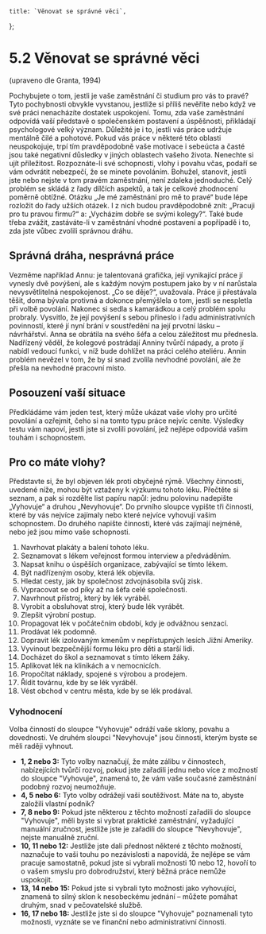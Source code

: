     title: `Věnovat se správné věci`,
};

# 5.2 Věnovat se správné věci

(upraveno dle Granta, 1994)

Pochybujete o tom, jestli je vaše zaměstnání či studium pro vás to pravé? Tyto pochybnosti obvykle vyvstanou, jestliže si příliš nevěříte nebo když ve své práci nenacházíte dostatek uspokojení. Tomu, zda vaše zaměstnání odpovídá vaší představě o společenském postavení a úspěšnosti, přikládají psychologové velký význam. Důležité je i to, jestli vás práce udržuje mentálně čilé a pohotové. Pokud vás práce v některé této oblasti neuspokojuje, trpí tím pravděpodobně vaše motivace i sebeúcta a časté jsou také negativní důsledky v jiných oblastech vašeho života. Nenechte si ujít příležitost. Rozpoznáte-li své schopnosti, vlohy i povahu včas, podaří se vám odvrátit nebezpečí, že se minete povoláním. Bohužel, stanovit, jestli jste nebo nejste v tom pravém zaměstnání, není zdaleka jednoduché. Celý problém se skládá z řady dílčích aspektů, a tak je celkové zhodnocení poměrně obtížné. Otázku „Je mé zaměstnání pro mě to pravé“ bude lépe rozložit do řady užších otázek. I z nich budou pravděpodobně znít: „Pracuji pro tu pravou firmu?“ a: „Vycházím dobře se svými kolegy?“. Také bude třeba zvážit, zastáváte-li v zaměstnání vhodné postavení a popřípadě i to, zda jste vůbec zvolili správnou dráhu.

## Správná dráha, nesprávná práce

Vezměme například Annu: je talentovaná grafička, její vynikající práce jí vynesly dvě povýšení, ale s každým novým postupem jako by v ní narůstala nevysvětlitelná nespokojenost. „Co se děje?“, uvažovala. Práce ji přestávala těšit, doma bývala protivná a dokonce přemýšlela o tom, jestli se nespletla při volbě povolání. Nakonec si sedla s kamarádkou a celý problém spolu probraly. Vysvitlo, že její povýšení s sebou přineslo i řadu administrativních povinností, které jí nyní brání v soustředění na její prvotní lásku – návrhářství. Anna se obrátila na svého šéfa a celou záležitost mu přednesla. Nadřízený věděl, že kolegové postrádají Anniny tvůrčí nápady, a proto jí nabídl vedoucí funkci, v níž bude dohlížet na práci celého ateliéru. Annin problém nevězel v tom, že by si snad zvolila nevhodné povolání, ale že přešla na nevhodné pracovní místo.

## Posouzení vaší situace

Předkládáme vám jeden test, který může ukázat vaše vlohy pro určité povolání a ozřejmit, čeho si na tomto typu práce nejvíc ceníte. Výsledky testu vám napoví, jestli jste si zvolili povolání, jež nejlépe odpovídá vašim touhám i schopnostem.

## Pro co máte vlohy?

Představte si, že byl objeven lék proti obyčejné rýmě. Všechny činnosti, uvedené níže, mohou být vztaženy k výzkumu tohoto léku. Přečtěte si seznam, a pak si rozdělte list papíru napůl: jednu polovinu nadepište „Vyhovuje“ a druhou „Nevyhovuje“. Do prvního sloupce vypište tři činnosti, které by vás nejvíce zajímaly nebo které nejvíce vyhovují vašim schopnostem. Do druhého napište činnosti, které vás zajímají nejméně, nebo jež jsou mimo vaše schopnosti.

1. Navrhovat plakáty a balení tohoto léku.
2. Seznamovat s lékem veřejnost formou interview a předváděním.
3. Napsat knihu o úspěších organizace, zabývající se tímto lékem.
4. Být nadřízeným osoby, která lék objevila.
5. Hledat cesty, jak by společnost zdvojnásobila svůj zisk.
6. Vypracovat se od píky až na šéfa celé společnosti.
7. Navrhnout přístroj, který by lék vyráběl.
8. Vyrobit a obsluhovat stroj, který bude lék vyrábět.
9. Zlepšit výrobní postup.
10. Propagovat lék v počátečním období, kdy je odvážnou senzací.
11. Prodávat lék podomně.
12. Dopravit lék izolovaným kmenům v nepřístupných lesích Jižní Ameriky.
13. Vyvinout bezpečnější formu léku pro děti a starší lidi.
14. Docházet do škol a seznamovat s tímto lékem žáky.
15. Aplikovat lék na klinikách a v nemocnicích.
16. Propočítat náklady, spojené s výrobou a prodejem.
17. Řídit továrnu, kde by se lék vyráběl.
18. Vést obchod v centru města, kde by se lék prodával.

### Vyhodnocení

Volba činností do sloupce "Vyhovuje" odráží vaše sklony, povahu a dovednosti. Ve druhém sloupci "Nevyhovuje" jsou činnosti, kterým byste se měli raději vyhnout.
- **1, 2 nebo 3:** Tyto volby naznačují, že máte zálibu v činnostech, nabízejících tvůrčí rozvoj, pokud jste zařadili jednu nebo více z možností do sloupce "Vyhovuje", znamená to, že vám vaše současné zaměstnání podobný rozvoj neumožňuje.
- **4, 5 nebo 6:** Tyto volby odrážejí vaši soutěživost. Máte na to, abyste založili vlastní podnik?
- **7, 8 nebo 9:** Pokud jste některou z těchto možností zařadili do sloupce "Vyhovuje", měli byste si vybrat praktické zaměstnání, vyžadující manuální zručnost, jestliže jste je zařadili do sloupce "Nevyhovuje", nejste manuálně zruční.
- **10, 11 nebo 12:** Jestliže jste dali přednost některé z těchto možností, naznačuje to vaši touhu po nezávislosti a napovídá, že nejlépe se vám pracuje samostatně, pokud jste si vybrali možnosti 10 nebo 12, hovoří to o vašem smyslu pro dobrodružství, který běžná práce nemůže uspokojit.
- **13, 14 nebo 15:** Pokud jste si vybrali tyto možnosti jako vyhovující, znamená to silný sklon k nesobeckému jednání – můžete pomáhat druhým, snad v pečovatelské službě.
- **16, 17 nebo 18:** Jestliže jste si do sloupce "Vyhovuje" poznamenali tyto možnosti, vyznáte se ve finanční nebo administrativní činnosti.
